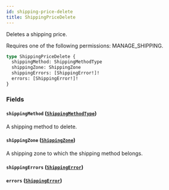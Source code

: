 ```yaml
---
id: shipping-price-delete
title: ShippingPriceDelete
---
```


Deletes a shipping price.

Requires one of the following permissions: MANAGE_SHIPPING.

```graphql
type ShippingPriceDelete {
  shippingMethod: ShippingMethodType
  shippingZone: ShippingZone
  shippingErrors: [ShippingError!]!
  errors: [ShippingError!]!
}
```

### Fields

#### `shippingMethod` ([`ShippingMethodType`](../../../developer/api-reference/objects/shipping-method-type))

A shipping method to delete.

#### `shippingZone` ([`ShippingZone`](../../../developer/api-reference/objects/shipping-zone))

A shipping zone to which the shipping method belongs.

#### `shippingErrors` ([`ShippingError`](../../../developer/api-reference/objects/shipping-error))

#### `errors` ([`ShippingError`](../../../developer/api-reference/objects/shipping-error))
